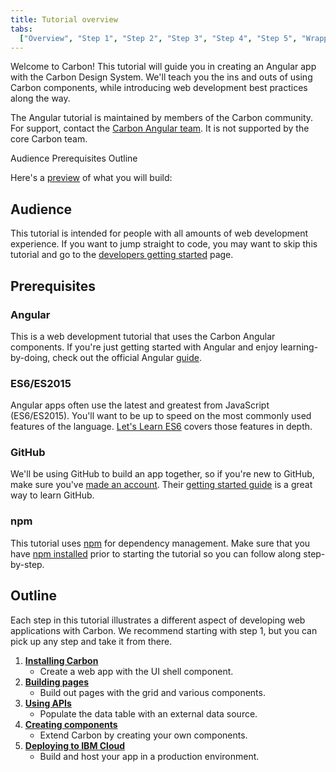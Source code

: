 ```yaml
---
title: Tutorial overview
tabs:
  ["Overview", "Step 1", "Step 2", "Step 3", "Step 4", "Step 5", "Wrapping up"]
---
```



<PageDescription>

Welcome to Carbon! This tutorial will guide you in creating an Angular app with the Carbon Design System. We'll teach you the ins and outs of using Carbon components, while introducing web development best practices along the way.

</PageDescription>

<InlineNotification>

The Angular tutorial is maintained by members of the Carbon community. For support, contact the [Carbon Angular team](https://github.com/carbon-design-system/carbon-tutorial-angular/issues/new). It is not supported by the core Carbon team.

</InlineNotification>

<AnchorLinks>

<AnchorLink>Audience</AnchorLink>
<AnchorLink>Prerequisites</AnchorLink>
<AnchorLink>Outline</AnchorLink>

</AnchorLinks>

Here's a [preview](https://angular-step-6-carbon-tutorial.netlify.com) of what you will build:

<Preview
  height="400"
  title="Carbon Tutorial"
  src="https://angular-step-6-carbon-tutorial.netlify.com"
  frameborder="no"
  allowtransparency="true"
  allowfullscreen={true}
/>

## Audience

This tutorial is intended for people with all amounts of web development experience. If you want to jump straight to code, you may want to skip this tutorial and go to the [developers getting started](/get-started/develop/angular) page.

## Prerequisites

### Angular

This is a web development tutorial that uses the Carbon Angular components. If you're just getting started with Angular and enjoy learning-by-doing, check out the official Angular [guide](https://angular.io/docs).

### ES6/ES2015

Angular apps often use the latest and greatest from JavaScript (ES6/ES2015). You'll want to be up to speed on the most commonly used features of the language. [Let's Learn ES6](https://www.youtube.com/playlist?list=PL57atfCFqj2h5fpdZD-doGEIs0NZxeJTX) covers those features in depth.

### GitHub

We'll be using GitHub to build an app together, so if you're new to GitHub, make sure you've [made an account](https://github.com/join). Their [getting started guide](https://guides.github.com/activities/hello-world) is a great way to learn GitHub.

### npm

This tutorial uses [npm](https://www.npmjs.com/) for dependency management. Make sure that you have [npm installed](https://www.npmjs.com/get-npm) prior to starting the tutorial so you can follow along step-by-step.

## Outline

Each step in this tutorial illustrates a different aspect of developing web applications with Carbon. We recommend starting with step 1, but you can pick up any step and take it from there.

1. [**Installing Carbon**](/tutorial/angular/step-1)
   - Create a web app with the UI shell component.
1. [**Building pages**](/tutorial/angular/step-2)
   - Build out pages with the grid and various components.
1. [**Using APIs**](/tutorial/angular/step-3)
   - Populate the data table with an external data source.
1. [**Creating components**](/tutorial/angular/step-4)
   - Extend Carbon by creating your own components.
1. [**Deploying to IBM Cloud**](/tutorial/angular/step-5)
   - Build and host your app in a production environment.

